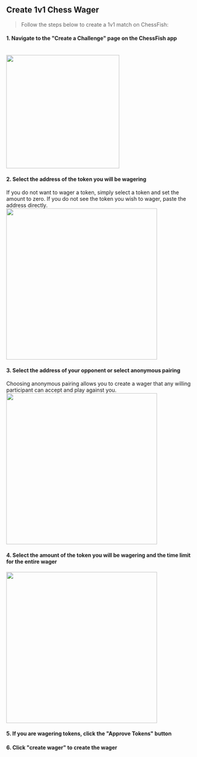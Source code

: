 ## Create 1v1 Chess Wager

> Follow the steps below to create a 1v1 match on ChessFish:

#### 1. Navigate to the "Create a Challenge" page on the ChessFish app
<br/>
<img src="/guides/create1v1/create1v1.png" width="300"/>

#### 2. Select the address of the token you will be wagering
If you do not want to wager a token, simply select a token and set the amount to zero. If you do not see the token you wish to wager, paste the address directly.
 <br/>
<img src="/guides/create1v1/selectTokenCropped.gif" width="400"/>

#### 3. Select the address of your opponent or select anonymous pairing
Choosing anonymous pairing allows you to create a wager that any willing participant can accept and play against you.
<br/>
<img src="/guides/create1v1/selectPlayerCropped.gif" width="400"/>

#### 4. Select the amount of the token you will be wagering and the time limit for the entire wager
<img src="/guides/create1v1/selectParamsCropped.gif" width="400"/>

#### 5. If you are wagering tokens, click the "Approve Tokens" button

#### 6. Click "create wager" to create the wager
